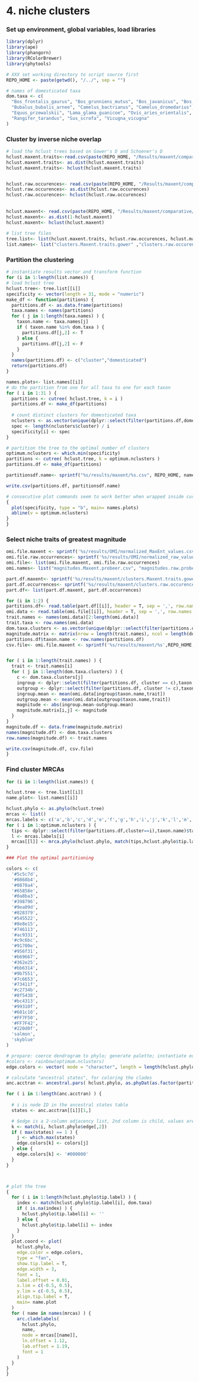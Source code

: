 4. niche clusters 
============

### Set up environment, global variables, load libraries

```r
library(dplyr)
library(ape)
library(phangorn)
library(RColorBrewer)
library(phytools)

# XXX set working directory to script source first
REPO_HOME <- paste(getwd(), "/../", sep = "")

# names of domesticated taxa
dom.taxa <- c(
  "Bos_frontalis_gaurus", "Bos_grunniens_mutus", "Bos_javanicus", "Bos_taurus_primigenius",
  "Bubalus_bubalis_arnee", "Camelus_bactrianus", "Camelus_dromedarius", "Capra_hircus_aegagrus",
  "Equus_przewalskii", "Lama_glama_guanicoe", "Ovis_aries_orientalis",
  "Rangifer_tarandus", "Sus_scrofa", "Vicugna_vicugna"
)
```

### Cluster by inverse niche overlap

```r
# load the hclust trees based on Gower's D and Schoener's D
hclust.maxent.traits<-read.csv(paste(REPO_HOME, "/Results/maxent/comparative/gower/maxent_omi.csv", sep=""), header = TRUE, row.names = 1)
hclust.maxent.traits<- as.dist(hclust.maxent.traits)
hclust.maxent.traits<- hclust(hclust.maxent.traits)


hclust.raw.occurences<- read.csv(paste(REPO_HOME, "/Results/maxent/comparative/gower/raw_omi.csv", sep=""), header = TRUE, row.names = 1)
hclust.raw.occurences<- as.dist(hclust.raw.occurences)
hclust.raw.occurences<- hclust(hclust.raw.occurences)
  
  
hclust.maxent<- read.csv(paste(REPO_HOME, "/Results/maxent/comparative/schoener/overlap.csv", sep=""), header = TRUE, row.names = 1)
hclust.maxent<- as.dist(1-hclust.maxent)
hclust.maxent<- hclust(hclust.maxent)
  
# list tree files 
tree.list<- list(hclust.maxent.traits, hclust.raw.occurences, hclust.maxent)
list.names<- list("clusters.Maxent.traits.gower" ,"clusters.raw.occurences.gower" ,"clusters.Maxent.Schoener")

```


### Partition the clustering

```r
# instantiate results vector and transform function
for (i in 1:length(list.names)) {
# load hclust tree
hclust.tree<- tree.list[[i]]
specificity <- vector(length = 31, mode = "numeric")
make_df <- function(partitions) {
  partitions.df <- as.data.frame(partitions)
  taxa.names <- names(partitions)
  for ( j in 1:length(taxa.names) ) {
    taxon.name <- taxa.names[j]
    if ( taxon.name %in% dom.taxa ) {
      partitions.df[j,2] <- T
    } else {
      partitions.df[j,2] <- F
    }
  }  
  names(partitions.df) <- c("cluster","domesticated")
  return(partitions.df)
}

names.plots<- list.names[[i]]
# do the partition from one for all taxa to one for each taxon
for ( i in 1:31 ) {
  partitions <- cutree( hclust.tree, k = i )
  partitions.df <- make_df(partitions)
  
  # count distinct clusters for domesticated taxa
  nclusters <- as.vector(unique(dplyr::select(filter(partitions.df,domesticated), cluster)))
  spec <- length(nclusters$cluster) / i
  specificity[i] <- spec
}

# partition the tree to the optimal number of clusters
optimum.nclusters <- which.min(specificity)
partitions <- cutree( hclust.tree, k = optimum.nclusters )
partitions.df <- make_df(partitions)

partitionsdf.name<- sprintf("%s/results/maxent/%s.csv", REPO_HOME, names.plots)

write.csv(partitions.df, partitionsdf.name)

# consecutive plot commands seem to work better when wrapped inside curly braces
{
  plot(specificity, type = "b", main= names.plots)
  abline(v = optimum.nclusters)
}
}
```

### Select niche traits of greatest magnitude

```r
omi.file.maxent <- sprintf('%s/results/OMI/normalized_MaxEnt_values.csv',REPO_HOME)
omi.file.raw.occurrences<- sprintf('%s/results/OMI/normalized_raw_values.csv',REPO_HOME)
omi.file<- list(omi.file.maxent, omi.file.raw.occurrences)
omi.names<- list("magnitudes.Maxent.probeer.csv", "magnitudes.raw.probeer.csv")

part.df.maxent<- sprintf('%s/results/maxent/clusters.Maxent.traits.gower.csv',REPO_HOME)
part.df.occurrences<- sprintf('%s/results/maxent/clusters.raw.occurences.gower.csv',REPO_HOME)
part.df<- list(part.df.maxent, part.df.occurrences)

for (i in 1:2) {
partitions.df<- read.table(part.df[[i]], header = T, sep = ',', row.names = 1)
omi.data <- read.table(omi.file[[i]], header = T, sep = ',', row.names = 1)
trait.names <- names(omi.data)[2:length(omi.data)]
trait.taxa <- row.names(omi.data)
dom.taxa.clusters <- as.vector(unique(dplyr::select(filter(partitions.df,domesticated),cluster)))$cluster
magnitude.matrix <- matrix(nrow = length(trait.names), ncol = length(dom.taxa.clusters))
partitions.df$taxon.name <- row.names(partitions.df)
csv.file<- omi.file.maxent <- sprintf('%s/results/maxent/%s',REPO_HOME, omi.names[[i]])


for ( i in 1:length(trait.names) ) {
  trait <- trait.names[i]
  for ( j in 1:length(dom.taxa.clusters) ) {
    c <- dom.taxa.clusters[j]
    ingroup <- dplyr::select(filter(partitions.df, cluster == c),taxon.name)
    outgroup <- dplyr::select(filter(partitions.df, cluster != c),taxon.name)
    ingroup.mean <- mean(omi.data[ingroup$taxon.name,trait])
    outgroup.mean <- mean(omi.data[outgroup$taxon.name,trait])
    magnitude <- abs(ingroup.mean-outgroup.mean)
    magnitude.matrix[i,j] <- magnitude
  }  
}
magnitude.df <- data.frame(magnitude.matrix)
names(magnitude.df) <- dom.taxa.clusters
row.names(magnitude.df) <- trait.names

write.csv(magnitude.df, csv.file)
}
```

### Find cluster MRCAs
```r

for (i in 1:length(list.names)) {

hclust.tree <- tree.list[[i]]
name.plot<- list.names[[i]]

hclust.phylo <- as.phylo(hclust.tree)
mrcas <- list()
mrcas.labels <- c('a','b','c','d','e','f','g','h','i','j','k','l','m','n','o','p','q','r','s','t','u','v','w','x','y','z', 'az', 'bz', 'cz', 'dz', 'ez', 'fz')
for ( i in 1:optimum.nclusters ) {
  tips <- dplyr::select(filter(partitions.df,cluster==i),taxon.name)$taxon.name
  l <- mrcas.labels[i]
  mrcas[[l]] <- mrca.phylo(hclust.phylo, match(tips,hclust.phylo$tip.label))
}

### Plot the optimal partitioning

colors <- c(
  '#5c5c7d',
  '#0868b4',
  '#0878a4',
  '#65858e',
  '#0a8ba3',
  '#398796',
  '#9ea09d',
  '#828379',
  '#545522',
  '#8e8e15',
  '#746113',
  '#ac9331',
  '#c9c6bc',
  '#91700e',
  '#956f31',
  '#b69667',
  '#362e25',
  '#bb6314',
  '#9b7551',
  '#7c6653',
  '#73411f',
  '#c2734b',
  '#8f5438',
  '#bc4313',
  '#99310f',
  '#681c10',
  '#FF7F50',
  '#FF7F42',
  '#220d0f', 
  'salmon',
  'skyblue'
)

# prepare: coerce dendrogram to phylo; generate palette; instantiate edge color vector
#colors <- rainbow(optimum.nclusters)
edge.colors <- vector( mode = "character", length = length(hclust.phylo$edge.length) )

# calculate "ancestral states", for coloring the clades
anc.acctran <- ancestral.pars( hclust.phylo, as.phyDat(as.factor(partitions)), "ACCTRAN" )

for ( i in 1:length(anc.acctran) ) {
  
  # i is node ID in the ancestral states table
  states <- anc.acctran[[i]][1,]

  # $edge is a 2-column adjacency list, 2nd column is child, values are node IDs
  k <- match(i, hclust.phylo$edge[,2])
  if ( max(states) == 1 ) {
    j <- which.max(states)
    edge.colors[k] <- colors[j]
  } else {
    edge.colors[k] <- '#000000'
  }
}



# plot the tree
{
  for ( i in 1:length(hclust.phylo$tip.label) ) {
    index <- match(hclust.phylo$tip.label[i], dom.taxa)
    if ( is.na(index) ) {
      hclust.phylo$tip.label[i] <- ''
    } else {
      hclust.phylo$tip.label[i] <- index
    }
  }
  plot.coord <- plot(
    hclust.phylo, 
    edge.color = edge.colors, 
    type = "fan", 
    show.tip.label = T,
    edge.width = 3,
    font = 1,
    label.offset = 0.01,
    x.lim = c(-0.5, 0.5),
    y.lim = c(-0.5, 0.5),
    align.tip.label = T, 
    main= name.plot
  )
  for ( name in names(mrcas) ) {
    arc.cladelabels(
      hclust.phylo, 
      name, 
      node = mrcas[[name]], 
      ln.offset = 1.12, 
      lab.offset = 1.19,
      font = 1
    )
  }
}
}
```
